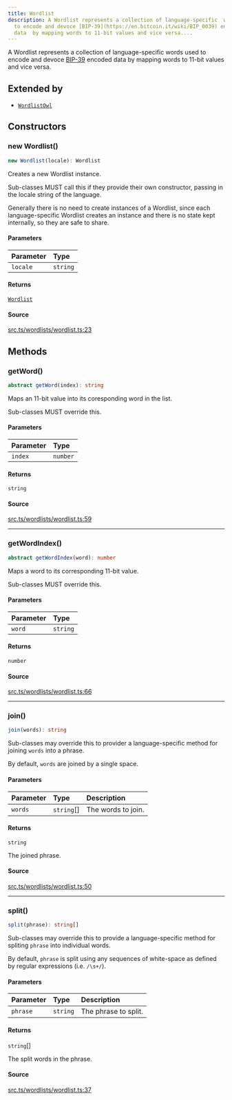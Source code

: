 ```yaml
---
title: Wordlist
description: A Wordlist represents a collection of language-specific  words used
  to encode and devoce [BIP-39](https://en.bitcoin.it/wiki/BIP_0039) encoded
  data  by mapping words to 11-bit values and vice versa....
---
```


A Wordlist represents a collection of language-specific
 words used to encode and devoce [BIP-39](https://en.bitcoin.it/wiki/BIP_0039) encoded data
 by mapping words to 11-bit values and vice versa.

## Extended by

- [`WordlistOwl`](/content/classes/WordlistOwl.mdx)

## Constructors

### new Wordlist()

```ts
new Wordlist(locale): Wordlist
```

Creates a new Wordlist instance.

 Sub-classes MUST call this if they provide their own constructor,
 passing in the locale string of the language.

 Generally there is no need to create instances of a Wordlist,
 since each language-specific Wordlist creates an instance and
 there is no state kept internally, so they are safe to share.

#### Parameters

| Parameter | Type |
| :------ | :------ |
| `locale` | `string` |

#### Returns

[`Wordlist`](/content/classes/Wordlist.mdx)

#### Source

[src.ts/wordlists/wordlist.ts:23](https://github.com/dominant-strategies/quais-6.js/blob/3f482dd134064d41657ff7dc9ba8162f741c9c83/src.ts/wordlists/wordlist.ts#L23)

## Methods

### getWord()

```ts
abstract getWord(index): string
```

Maps an 11-bit value into its coresponding word in the list.

 Sub-classes MUST override this.

#### Parameters

| Parameter | Type |
| :------ | :------ |
| `index` | `number` |

#### Returns

`string`

#### Source

[src.ts/wordlists/wordlist.ts:59](https://github.com/dominant-strategies/quais-6.js/blob/3f482dd134064d41657ff7dc9ba8162f741c9c83/src.ts/wordlists/wordlist.ts#L59)

***

### getWordIndex()

```ts
abstract getWordIndex(word): number
```

Maps a word to its corresponding 11-bit value.

 Sub-classes MUST override this.

#### Parameters

| Parameter | Type |
| :------ | :------ |
| `word` | `string` |

#### Returns

`number`

#### Source

[src.ts/wordlists/wordlist.ts:66](https://github.com/dominant-strategies/quais-6.js/blob/3f482dd134064d41657ff7dc9ba8162f741c9c83/src.ts/wordlists/wordlist.ts#L66)

***

### join()

```ts
join(words): string
```

Sub-classes may override this to provider a language-specific
 method for joining `words` into a phrase.

 By default, `words` are joined by a single space.

#### Parameters

| Parameter | Type | Description |
| :------ | :------ | :------ |
| `words` | `string`[] | The words to join. |

#### Returns

`string`

The joined phrase.

#### Source

[src.ts/wordlists/wordlist.ts:50](https://github.com/dominant-strategies/quais-6.js/blob/3f482dd134064d41657ff7dc9ba8162f741c9c83/src.ts/wordlists/wordlist.ts#L50)

***

### split()

```ts
split(phrase): string[]
```

Sub-classes may override this to provide a language-specific
 method for spliting `phrase` into individual words.

 By default, `phrase` is split using any sequences of
 white-space as defined by regular expressions (i.e. `/\s+/`).

#### Parameters

| Parameter | Type | Description |
| :------ | :------ | :------ |
| `phrase` | `string` | The phrase to split. |

#### Returns

`string`[]

The split words in the phrase.

#### Source

[src.ts/wordlists/wordlist.ts:37](https://github.com/dominant-strategies/quais-6.js/blob/3f482dd134064d41657ff7dc9ba8162f741c9c83/src.ts/wordlists/wordlist.ts#L37)
